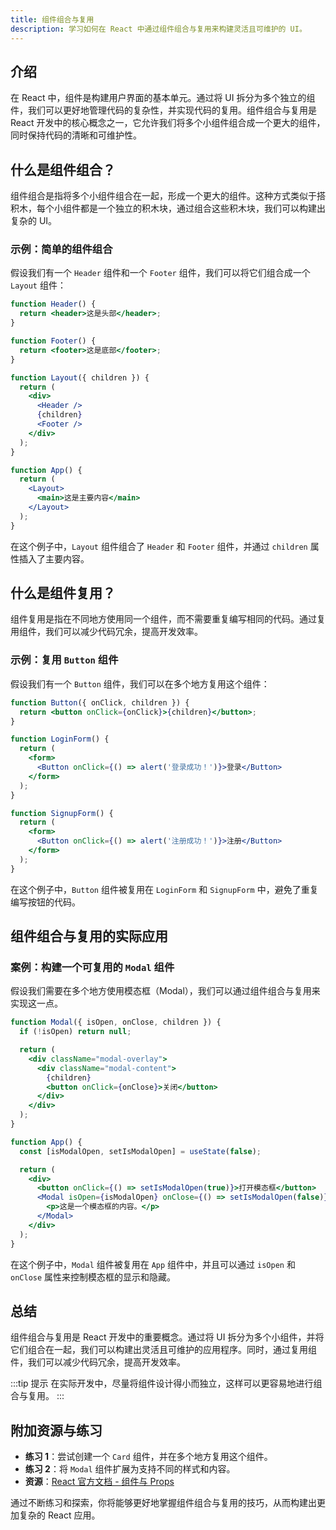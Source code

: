 ```yaml
---
title: 组件组合与复用
description: 学习如何在 React 中通过组件组合与复用来构建灵活且可维护的 UI。
---
```


## 介绍

在 React 中，组件是构建用户界面的基本单元。通过将 UI 拆分为多个独立的组件，我们可以更好地管理代码的复杂性，并实现代码的复用。组件组合与复用是 React 开发中的核心概念之一，它允许我们将多个小组件组合成一个更大的组件，同时保持代码的清晰和可维护性。

## 什么是组件组合？

组件组合是指将多个小组件组合在一起，形成一个更大的组件。这种方式类似于搭积木，每个小组件都是一个独立的积木块，通过组合这些积木块，我们可以构建出复杂的 UI。

### 示例：简单的组件组合

假设我们有一个 `Header` 组件和一个 `Footer` 组件，我们可以将它们组合成一个 `Layout` 组件：

```jsx
function Header() {
  return <header>这是头部</header>;
}

function Footer() {
  return <footer>这是底部</footer>;
}

function Layout({ children }) {
  return (
    <div>
      <Header />
      {children}
      <Footer />
    </div>
  );
}

function App() {
  return (
    <Layout>
      <main>这是主要内容</main>
    </Layout>
  );
}
```

在这个例子中，`Layout` 组件组合了 `Header` 和 `Footer` 组件，并通过 `children` 属性插入了主要内容。

## 什么是组件复用？

组件复用是指在不同地方使用同一个组件，而不需要重复编写相同的代码。通过复用组件，我们可以减少代码冗余，提高开发效率。

### 示例：复用 `Button` 组件

假设我们有一个 `Button` 组件，我们可以在多个地方复用这个组件：

```jsx
function Button({ onClick, children }) {
  return <button onClick={onClick}>{children}</button>;
}

function LoginForm() {
  return (
    <form>
      <Button onClick={() => alert('登录成功！')}>登录</Button>
    </form>
  );
}

function SignupForm() {
  return (
    <form>
      <Button onClick={() => alert('注册成功！')}>注册</Button>
    </form>
  );
}
```

在这个例子中，`Button` 组件被复用在 `LoginForm` 和 `SignupForm` 中，避免了重复编写按钮的代码。

## 组件组合与复用的实际应用

### 案例：构建一个可复用的 `Modal` 组件

假设我们需要在多个地方使用模态框（Modal），我们可以通过组件组合与复用来实现这一点。

```jsx
function Modal({ isOpen, onClose, children }) {
  if (!isOpen) return null;

  return (
    <div className="modal-overlay">
      <div className="modal-content">
        {children}
        <button onClick={onClose}>关闭</button>
      </div>
    </div>
  );
}

function App() {
  const [isModalOpen, setIsModalOpen] = useState(false);

  return (
    <div>
      <button onClick={() => setIsModalOpen(true)}>打开模态框</button>
      <Modal isOpen={isModalOpen} onClose={() => setIsModalOpen(false)}>
        <p>这是一个模态框的内容。</p>
      </Modal>
    </div>
  );
}
```

在这个例子中，`Modal` 组件被复用在 `App` 组件中，并且可以通过 `isOpen` 和 `onClose` 属性来控制模态框的显示和隐藏。

## 总结

组件组合与复用是 React 开发中的重要概念。通过将 UI 拆分为多个小组件，并将它们组合在一起，我们可以构建出灵活且可维护的应用程序。同时，通过复用组件，我们可以减少代码冗余，提高开发效率。

:::tip 提示
在实际开发中，尽量将组件设计得小而独立，这样可以更容易地进行组合与复用。
:::

## 附加资源与练习

- **练习 1**：尝试创建一个 `Card` 组件，并在多个地方复用这个组件。
- **练习 2**：将 `Modal` 组件扩展为支持不同的样式和内容。
- **资源**：[React 官方文档 - 组件与 Props](https://reactjs.org/docs/components-and-props.html)

通过不断练习和探索，你将能够更好地掌握组件组合与复用的技巧，从而构建出更加复杂的 React 应用。